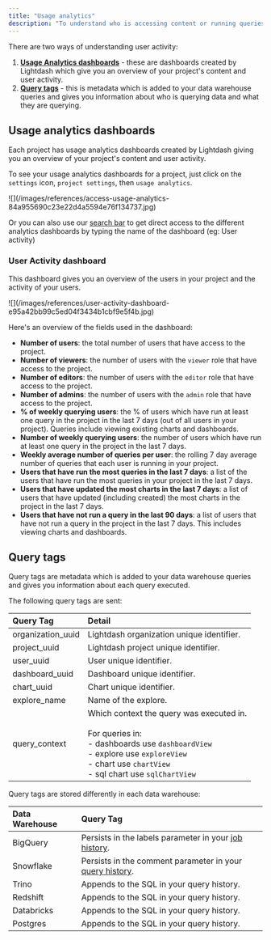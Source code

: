 ```yaml
---
title: "Usage analytics"
description: "To understand who is accessing content or running queries in your Lightdash projects, we've built usage analytics to help you track this."
---
```


There are two ways of understanding user activity:

1. [**Usage Analytics dashboards**](#usage-analytics-dashboards) - these are dashboards created by Lightdash which give you an overview of your project's content and user activity.
2. [**Query tags**](#query-tags) - this is metadata which is added to your data warehouse queries and gives you information about who is querying data and what they are querying.

## Usage analytics dashboards

Each project has usage analytics dashboards created by Lightdash giving you an overview of your project's content and user activity.

To see your usage analytics dashboards for a project, just click on the `settings` icon, `project settings`, then `usage analytics`.

<Frame>
  ![](/images/references/access-usage-analytics-84a955690c23e22d4a5594e76f134737.jpg)
</Frame>

Or you can also use our [search bar](/get-started/exploring-data/exploring-your-content#using-the-search-bar) to get direct access to the different analytics dashboards by typing the name of the dashboard (eg: User activity)

### User Activity dashboard

This dashboard gives you an overview of the users in your project and the activity of your users.

<Frame>
  ![](/images/references/user-activity-dashboard-e95a42bb99c5ed04f3434b1cbf9e5f4b.jpg)
</Frame>

Here's an overview of the fields used in the dashboard:

- **Number of users**: the total number of users that have access to the project.
- **Number of viewers**: the number of users with the `viewer` role that have access to the project.
- **Number of editors**: the number of users with the `editor` role that have access to the project.
- **Number of admins**: the number of users with the `admin` role that have access to the project.
- **% of weekly querying users**: the % of users which have run at least one query in the project in the last 7 days (out of all users in your project). Queries include viewing existing charts and dashboards.
- **Number of weekly querying users**: the number of users which have run at least one query in the project in the last 7 days.
- **Weekly average number of queries per user**: the rolling 7 day average number of queries that each user is running in your project.
- **Users that have run the most queries in the last 7 days**: a list of the users that have run the most queries in your project in the last 7 days.
- **Users that have updated the most charts in the last 7 days**: a list of users that have updated (including created) the most charts in the project in the last 7 days.
- **Users that have not run a query in the last 90 days**: a list of users that have not run a query in the project in the last 7 days. This includes viewing charts and dashboards.

## Query tags

Query tags are metadata which is added to your data warehouse queries and gives you information about each query executed.

The following query tags are sent:

| Query Tag         | Detail                                                                                                                                                                                                         |
| :---------------- | :------------------------------------------------------------------------------------------------------------------------------------------------------------------------------------------------------------- |
| organization_uuid | Lightdash organization unique identifier.                                                                                                                                                                      |
| project_uuid      | Lightdash project unique identifier.                                                                                                                                                                           |
| user_uuid         | User unique identifier.                                                                                                                                                                                        |
| dashboard_uuid    | Dashboard unique identifier.                                                                                                                                                                                   |
| chart_uuid        | Chart unique identifier.                                                                                                                                                                                       |
| explore_name      | Name of the explore.                                                                                                                                                                                           |
| query_context     | Which context the query was executed in. <br /><br />For queries in: <br />- dashboards use `dashboardView` <br />- explore use `exploreView`<br />- chart use `chartView`<br />- sql chart use `sqlChartView` |

Query tags are stored differently in each data warehouse:

| Data Warehouse | Query Tag                                                                                                                                         |
| :------------- | :------------------------------------------------------------------------------------------------------------------------------------------------ |
| BigQuery       | Persists in the labels parameter in your [job history](https://cloud.google.com/bigquery/docs/managing-jobs#view%5Fjob%5Fdetails%5F2).            |
| Snowflake      | Persists in the comment parameter in your [query history](https://docs.snowflake.com/en/user-guide/ui-history#viewing-query-details-and-results). |
| Trino          | Appends to the SQL in your query history.                                                                                                         |
| Redshift       | Appends to the SQL in your query history.                                                                                                         |
| Databricks     | Appends to the SQL in your query history.                                                                                                         |
| Postgres       | Appends to the SQL in your query history.                                                                                                         |